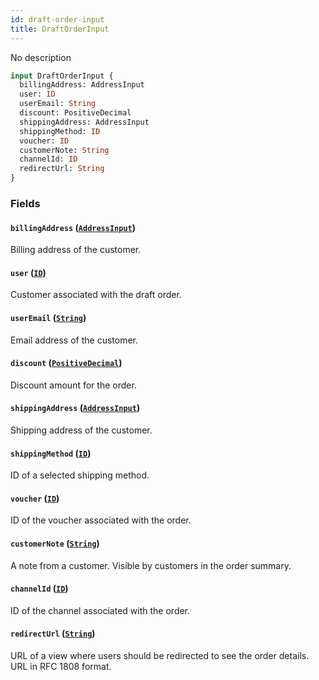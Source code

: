 ```yaml
---
id: draft-order-input
title: DraftOrderInput
---
```


No description

```graphql
input DraftOrderInput {
  billingAddress: AddressInput
  user: ID
  userEmail: String
  discount: PositiveDecimal
  shippingAddress: AddressInput
  shippingMethod: ID
  voucher: ID
  customerNote: String
  channelId: ID
  redirectUrl: String
}
```

### Fields

#### `billingAddress` ([`AddressInput`](../../../developer/api-reference/inputs/address-input))

Billing address of the customer.

#### `user` ([`ID`](../../../developer/api-reference/scalars/id))

Customer associated with the draft order.

#### `userEmail` ([`String`](../../../developer/api-reference/scalars/string))

Email address of the customer.

#### `discount` ([`PositiveDecimal`](../../../developer/api-reference/scalars/positive-decimal))

Discount amount for the order.

#### `shippingAddress` ([`AddressInput`](../../../developer/api-reference/inputs/address-input))

Shipping address of the customer.

#### `shippingMethod` ([`ID`](../../../developer/api-reference/scalars/id))

ID of a selected shipping method.

#### `voucher` ([`ID`](../../../developer/api-reference/scalars/id))

ID of the voucher associated with the order.

#### `customerNote` ([`String`](../../../developer/api-reference/scalars/string))

A note from a customer. Visible by customers in the order summary.

#### `channelId` ([`ID`](../../../developer/api-reference/scalars/id))

ID of the channel associated with the order.

#### `redirectUrl` ([`String`](../../../developer/api-reference/scalars/string))

URL of a view where users should be redirected to see the order details. URL in RFC 1808 format.
